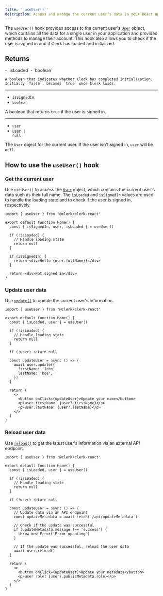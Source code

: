 ```yaml
---
title: '`useUser()`'
description: Access and manage the current user's data in your React application with Clerk's useUser() hook.
---
```


The `useUser()` hook provides access to the current user's [`User`](/docs/references/javascript/user/user) object, which contains all the data for a single user in your application and provides methods to manage their account. This hook also allows you to check if the user is signed in and if Clerk has loaded and initialized.

## Returns

<Properties>
  - `isLoaded`
  - `boolean`

    A boolean that indicates whether Clerk has completed initialization. Initially `false`, becomes `true` once Clerk loads.

  ---

  - `isSignedIn`
  - `boolean`

  A boolean that returns `true` if the user is signed in.

  ---

  - `user`
  - <code>[User](/docs/references/javascript/user/user) | null</code>

  The `User` object for the current user. If the user isn't signed in, `user` will be `null`.
</Properties>

## How to use the `useUser()` hook

### Get the current user

Use `useUser()` to access the [`User`](/docs/references/javascript/user/user) object, which contains the current user's data such as their full name. The `isLoaded` and `isSignedIn` values are used to handle the loading state and to check if the user is signed in, respectively.

```tsx {{ filename: 'src/Home.tsx' }}
import { useUser } from '@clerk/clerk-react'

export default function Home() {
  const { isSignedIn, user, isLoaded } = useUser()

  if (!isLoaded) {
    // Handle loading state
    return null
  }

  if (isSignedIn) {
    return <div>Hello {user.fullName}!</div>
  }

  return <div>Not signed in</div>
}
```

### Update user data

Use [`update()`](/docs/references/javascript/user/user#update) to update the current user's information.

```tsx {{ filename: 'src/Home.tsx' }}
import { useUser } from '@clerk/clerk-react'

export default function Home() {
  const { isLoaded, user } = useUser()

  if (!isLoaded) {
    // Handle loading state
    return null
  }

  if (!user) return null

  const updateUser = async () => {
    await user.update({
      firstName: 'John',
      lastName: 'Doe',
    })
  }

  return (
    <>
      <button onClick={updateUser}>Update your name</button>
      <p>user.firstName: {user?.firstName}</p>
      <p>user.lastName: {user?.lastName}</p>
    </>
  )
}
```

### Reload user data

Use [`reload()`](/docs/references/javascript/user/user#reload) to get the latest user's information via an external API endpoint.

```tsx {{ filename: 'src/Home.tsx' }}
import { useUser } from '@clerk/clerk-react'

export default function Home() {
  const { isLoaded, user } = useUser()

  if (!isLoaded) {
    // Handle loading state
    return null
  }

  if (!user) return null

  const updateUser = async () => {
    // Update data via an API endpoint
    const updateMetadata = await fetch('/api/updateMetadata')

    // Check if the update was successful
    if (updateMetadata.message !== 'success') {
      throw new Error('Error updating')
    }

    // If the update was successful, reload the user data
    await user.reload()
  }

  return (
    <>
      <button onClick={updateUser}>Update your metadata</button>
      <p>user role: {user?.publicMetadata.role}</p>
    </>
  )
}
```
